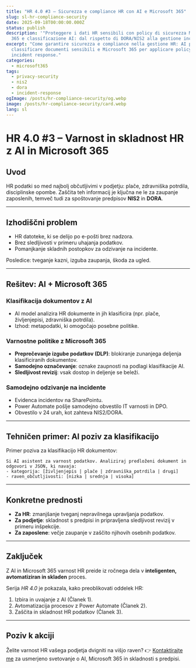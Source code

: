 ```yaml
---
title: "HR 4.0 #3 – Sicurezza e compliance HR con AI e Microsoft 365"
slug: sl-hr-compliance-security
date: 2025-09-18T00:00:00.000Z
status: publish
description: '"Proteggere i dati HR sensibili con policy di sicurezza Microsoft
  365 e classificazione AI: dal rispetto di DORA/NIS2 alla gestione incidenti."'
excerpt: "Come garantire sicurezza e compliance nella gestione HR: AI per
  classificare documenti sensibili e Microsoft 365 per applicare policy DLP e
  incident response."
categories:
  - microsoft365
tags:
  - privacy-security
  - nis2
  - dora
  - incident-response
ogImage: /posts/hr-compliance-security/og.webp
image: /posts/hr-compliance-security/card.webp
lang: sl
---
```


# HR 4.0 #3 – Varnost in skladnost HR z AI in Microsoft 365

## Uvod

HR podatki so med najbolj občutljivimi v podjetju: plače, zdravniška potrdila, disciplinske opombe. Zaščita teh informacij je ključna ne le za zaupanje zaposlenih, temveč tudi za spoštovanje predpisov **NIS2** in **DORA**.

---

## Izhodiščni problem

* HR datoteke, ki se delijo po e-pošti brez nadzora.
* Brez sledljivosti v primeru uhajanja podatkov.
* Pomanjkanje skladnih postopkov za odzivanje na incidente.

Posledice: tveganje kazni, izguba zaupanja, škoda za ugled.

---

## Rešitev: AI + Microsoft 365

### Klasifikacija dokumentov z AI

* AI model analizira HR dokumente in jih klasificira (npr. plače, življenjepisi, zdravniška potrdila).
* Izhod: metapodatki, ki omogočajo posebne politike.

### Varnostne politike z Microsoft 365

* **Preprečevanje izgube podatkov (DLP)**: blokiranje zunanjega deljenja klasificiranih dokumentov.
* **Samodejno označevanje**: oznake zaupnosti na podlagi klasifikacije AI.
* **Sledljivost revizij**: vsak dostop in deljenje se beleži.

### Samodejno odzivanje na incidente

* Evidenca incidentov na SharePointu.
* Power Automate pošlje samodejno obvestilo IT varnosti in DPO.
* Obvestilo v 24 urah, kot zahteva NIS2/DORA.

---

## Tehničen primer: AI poziv za klasifikacijo

Primer poziva za klasifikacijo HR dokumentov:

```text
Si AI asistent za varnost podatkov. Analiziraj predloženi dokument in odgovori v JSON, ki navaja:
- kategorija: [življenjepis | plače | zdravniška_potrdila | drugi]
- raven_občutljivosti: [nizka | srednja | visoka]
```

---

## Konkretne prednosti

* **Za HR**: zmanjšanje tveganj nepravilnega upravljanja podatkov.
* **Za podjetje**: skladnost s predpisi in pripravljena sledljivost revizij v primeru inšpekcije.
* **Za zaposlene**: večje zaupanje v zaščito njihovih osebnih podatkov.

---

## Zaključek

Z AI in Microsoft 365 varnost HR preide iz ročnega dela v **inteligenten, avtomatiziran in skladen** proces.

Serija *HR 4.0* je pokazala, kako preoblikovati oddelek HR:

1. Izbira in uvajanje z AI (Članek 1).
2. Avtomatizacija procesov z Power Automate (Članek 2).
3. Zaščita in skladnost HR podatkov (Članek 3).

---

## Poziv k akciji

Želite varnost HR vašega podjetja dvigniti na višjo raven?
👉 [Kontaktirajte me](/contact) za usmerjeno svetovanje o AI, Microsoft 365 in skladnosti s predpisi.